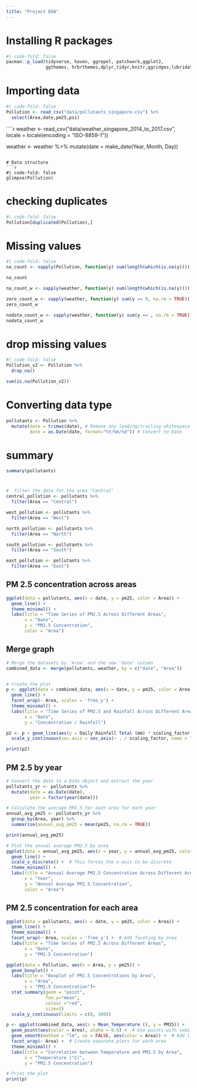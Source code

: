 ```yaml
---
title: "Project EDA"
---
```


# Installing R packages
```r
#| code-fold: false
pacman::p_load(tidyverse, haven, ggrepel, patchwork,ggplot2, 
               ggthemes, hrbrthemes,dplyr,tidyr,knitr,ggridges,lubridate)
```

# Importing data
```r
#| code-fold: false
Pollution <- read_csv("data/pollutants_singapore.csv") %>%
  select(Area,date,pm25,psi)
```

````r
weather <- read_csv("data/weather_singapore_2014_to_2017.csv", locale = locale(encoding = "ISO-8859-1"))

weather <- weather %>%
  mutate(date = make_date(Year, Month, Day))
```

# Data structure
```r
#| code-fold: false
glimpse(Pollution)
```

# checking duplicates
```r
#| code-fold: false
Pollution[duplicated(Pollution),]
```

# Missing values

```r
#| code-fold: false
na_count <- sapply(Pollution, function(y) sum(length(which(is.na(y)))))

na_count

```

```r
na_count_w <- sapply(weather, function(y) sum(length(which(is.na(y)))))

zero_count_w <- sapply(weather, function(y) sum(y == 0, na.rm = TRUE))
zero_count_w

nodata_count_w <- sapply(weather, function(y) sum(y == , na.rm = TRUE))
nodata_count_w
```

# drop missing values

```r
#| code-fold: false
Pollution_v2 <- Pollution %>%
  drop_na()

sum(is.na(Pollution_v2))
```


# Converting data type
```r
pollutants <- Pollution %>%
  mutate(date = trimws(date), # Remove any leading/trailing whitespace
         date = as.Date(date, format="%Y/%m/%d")) # Convert to Date
```
# summary

```r
summary(pollutants)

```

#
```r
#  filter the data for the area "Central"
central_pollution <- pollutants %>%
  filter(Area == "Central")

west_pollution <- pollutants %>%
  filter(Area == "West")

north_pollution <- pollutants %>%
  filter(Area == "North")

south_pollution <- pollutants %>%
  filter(Area == "South")

east_pollution <- pollutants %>%
  filter(Area == "East")
```

::: panel-tabset
## PM 2.5 concentration across areas
```r
ggplot(data = pollutants, aes(x = date, y = pm25, color = Area)) +
  geom_line() +
  theme_minimal() +
  labs(title = "Time Series of PM2.5 Across Different Areas",
       x = "Date",
       y = "PM2.5 Concentration",
       color = "Area")
```

## Merge graph
```r
# Merge the datasets by 'Area' and the new 'date' column
combined_data <- merge(pollutants, weather, by = c("date", "Area"))


# Create the plot
p <- ggplot(data = combined_data, aes(x = date, y = pm25, color = Area)) +
  geom_line() +
  facet_wrap(~ Area, scales = 'free_y') +
  theme_minimal() +
  labs(title = "Time Series of PM2.5 and Rainfall Across Different Areas",
       x = "Date",
       y = "Concentration / Rainfall")

p2 <- p + geom_line(aes(y = Daily Rainfall Total (mm) * scaling_factor, color = Area), data = combined_data) +
  scale_y_continuous(sec.axis = sec_axis(~ . / scaling_factor, name = "Daily Rainfall Total (mm)"))

print(p2)
```

## PM 2.5 by year
```r
# Convert the date to a Date object and extract the year
pollutants_yr <- pollutants %>%
  mutate(date = as.Date(date),
         year = factor(year(date)))

# Calculate the average PM2.5 for each area for each year
annual_avg_pm25 <- pollutants_yr %>%
  group_by(Area, year) %>%
  summarise(annual_avg_pm25 = mean(pm25, na.rm = TRUE))

print(annual_avg_pm25)
```

```r
# Plot the annual average PM2.5 by area
ggplot(data = annual_avg_pm25, aes(x = year, y = annual_avg_pm25, color = Area)) +
  geom_line() +
  scale_x_discrete() +  # This forces the x-axis to be discrete
  theme_minimal() +
  labs(title = "Annual Average PM2.5 Concentration Across Different Areas",
       x = "Year",
       y = "Annual Average PM2.5 Concentration",
       color = "Area")
```

## PM 2.5 concentration for each area
```r
ggplot(data = pollutants, aes(x = date, y = pm25, color = Area)) +
  geom_line() +
  theme_minimal() +
  facet_wrap(~ Area, scales = 'free_y') +  # Add faceting by area
  labs(title = "Time Series of PM2.5 Across Different Areas",
       x = "Date",
       y = "PM2.5 Concentration")

```

```r
ggplot(data = Pollution, aes(x = Area, y = pm25)) +
  geom_boxplot() +
  labs(title = "Boxplot of PM2.5 Concentrations by Area",
       x = "Area",
       y = "PM2.5 Concentration")+
  stat_summary(geom = "point",       
               fun.y="mean",         
               colour ="red",        
               size=2)
  scale_y_continuous(limits = c(0, 300))
```

::: 

```r
p <- ggplot(combined_data, aes(x = Mean_Temperature (), y = PM25)) +
  geom_point(aes(color = Area), alpha = 0.6) +  # Use points with semi-transparency
  geom_smooth(method = "lm", se = FALSE, aes(color = Area)) +  # Add linear regression lines without standard error bands
  facet_wrap(~ Area) +  # Create separate plots for each area
  theme_minimal() +
  labs(title = "Correlation between Temperature and PM2.5 by Area",
       x = "Temperature (°C)",
       y = "PM2.5 Concentration")

# Print the plot
print(p)


```
